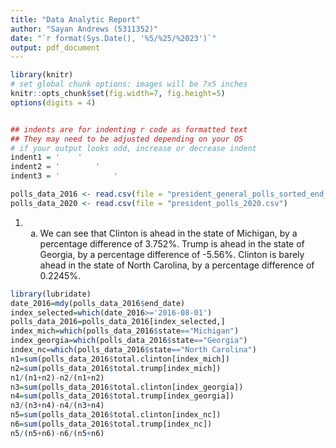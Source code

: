 ```yaml
---
title: "Data Analytic Report"
author: "Sayan Andrews (5311352)"
date: "`r format(Sys.Date(), '%5/%25/%2023')`"
output: pdf_document
---
```


```r
library(knitr)
# set global chunk options: images will be 7x5 inches
knitr::opts_chunk$set(fig.width=7, fig.height=5)
options(digits = 4)


## indents are for indenting r code as formatted text
## They may need to be adjusted depending on your OS
# if your output looks odd, increase or decrease indent
indent1 = '    '
indent2 = '        '
indent3 = '            '
```
``` r
polls_data_2016 <- read.csv(file = "president_general_polls_sorted_end_date_2016.csv")
polls_data_2020 <- read.csv(file = "president_polls_2020.csv")
```
1. (a) We can see that Clinton is ahead in the state of Michigan, by a percentage difference of 3.752%. Trump is ahead in the state of Georgia, by a percentage difference of -5.56%. Clinton is barely ahead in the state of North Carolina, by a percentage difference of 0.2245%.
``` r
library(lubridate)
date_2016=mdy(polls_data_2016$end_date)
index_selected=which(date_2016>='2016-08-01')
polls_data_2016=polls_data_2016[index_selected,]
index_mich=which(polls_data_2016$state=="Michigan")
index_georgia=which(polls_data_2016$state=="Georgia")
index_nc=which(polls_data_2016$state=="North Carolina")
n1=sum(polls_data_2016$total.clinton[index_mich])
n2=sum(polls_data_2016$total.trump[index_mich])
n1/(n1+n2)-n2/(n1+n2)
n3=sum(polls_data_2016$total.clinton[index_georgia])
n4=sum(polls_data_2016$total.trump[index_georgia])
n3/(n3+n4)-n4/(n3+n4)
n5=sum(polls_data_2016$total.clinton[index_nc])
n6=sum(polls_data_2016$total.trump[index_nc])
n5/(n5+n6)-n6/(n5+n6)
```
